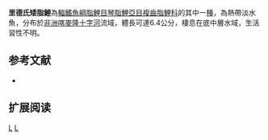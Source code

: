 {{Speciesbox 
| genus = Nannocharax
| species = reidi
| status = DD
| status_system = IUCN3.1
| authority =  [[Vari|Vari]] & [[Ferraris|Ferraris]], 2004
| synonyms = 
}}
'''里德氏矮脂鯉'''為[[輻鰭魚綱|輻鰭魚綱]][[脂鯉目|脂鯉目]][[琴脂鯉亞目|琴脂鯉亞目]][[複齒脂鯉科|複齒脂鯉科]]的其中一[[種|種]]，為熱帶淡水魚，分布於[[非洲|非洲]][[喀麥隆|喀麥隆]][[十字河|十字河]]流域，體長可達6.4公分，棲息在底中層水域，生活習性不明。

==参考文献==
{{refbegin}}
*{{FishBase_species|genus=Nannocharax|species=reidi|year=2014|month=2}}
{{refend}}

== 扩展阅读 ==
{{refbegin}}
{{wikispecies-inline|Nannocharax reidi|里德氏矮脂鯉}}
{{refend}}

{{Taxonbar|from=Q6421508}}

[[Category:IUCN红色名录数据缺乏物种|L]]
[[Category:矮脂鯉屬|L]]


{{魚類小作品}}